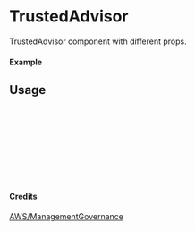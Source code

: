 
<Meta of={TrustedAdvisor} title="AWS/ManagementGovernance/TrustedAdvisor" />

# TrustedAdvisor

TrustedAdvisor component with different props.

#### Example

<Canvas of={TrustedAdvisor.Primary} />

## Usage

```ts
import { TrustedAdvisor } from "yadl-ui";

const Example = () => {
  return (
      <TrustedAdvisor />
  );
};

export default Example;
```

#### Credits
[AWS/ManagementGovernance](https://aws-icons.com/)
